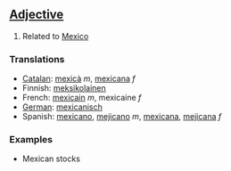 ==[[Adjective]]==

#Related to [[Mexico]]

===Translations===
*[[Catalan]]: [[mexicà]] ''m'', [[mexicana]] ''f''
*Finnish: [[meksikolainen]]
*French: [[mexicain]] ''m'', mexicaine ''f''
*[[German]]: [[mexicanisch]]
*Spanish: [[mexicano]], [[mejicano]] ''m'', [[mexicana]], [[mejicana]] ''f''

===Examples===

*Mexican stocks